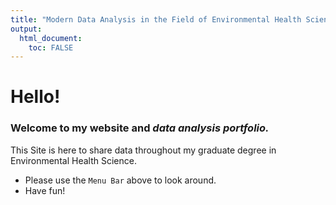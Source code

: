 ```yaml
---
title: "Modern Data Analysis in the Field of Environmental Health Science"
output: 
  html_document:
    toc: FALSE
---
```



# Hello!

### Welcome to **my website** and _data analysis portfolio._


This Site is here to share data throughout my graduate degree in Environmental Health Science.


* Please use the `Menu Bar` above to look around.
* Have fun!
